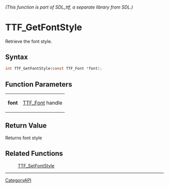 ====== (This function is part of SDL_ttf, a separate library from SDL.) ======
= TTF_GetFontStyle =

Retrieve the font style.

== Syntax ==

<syntaxhighlight lang='c'>
int TTF_GetFontStyle(const TTF_Font *font);
</syntaxhighlight>

== Function Parameters ==

{|
|'''font'''
|[[TTF_Font]] handle
|}

== Return Value ==

Returns font style

== Related Functions ==

:[[TTF_SetFontStyle]]

----
[[CategoryAPI]]


